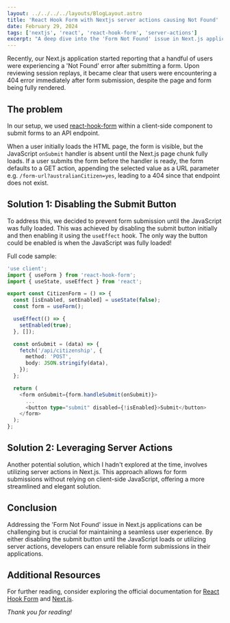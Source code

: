 ```yaml
---
layout: ../../../../layouts/BlogLayout.astro
title: 'React Hook Form with Nextjs server actions causing Not Found'
date: February 29, 2024
tags: ['nextjs', 'react', 'react-hook-form', 'server-actions']
excerpt: "A deep dive into the 'Form Not Found' issue in Next.js applications using React Hook Form, and how to resolve it effectively."
---
```


Recently, our Next.js application started reporting that a handful of users were experiencing a 'Not Found'
error after submitting a form. Upon reviewing session replays, it became clear that users were encountering a
404 error immediately after form submission, despite the page and form being fully rendered.

## The problem

In our setup, we used [react-hook-form](https://react-hook-form.com/) within a client-side component to
submit forms to an API endpoint.

When a user initially loads the HTML page, the form is visible, but the JavaScript `onSubmit` handler is absent
until the Next.js page chunk fully loads. If a user submits the form before the handler is ready, the form defaults
to a GET action, appending the selected value as a URL parameter e.g. `/form-url?australianCitizen=yes`,
leading to a 404 since that endpoint does not exist.

## **Solution 1: Disabling the Submit Button**

To address this, we decided to prevent form submission until the JavaScript was fully loaded.
This was achieved by disabling the submit button initially and then enabling it using the `useEffect` hook.
The only way the button could be enabled is when the JavaScript was fully loaded!

Full code sample:

```typescript
'use client';
import { useForm } from 'react-hook-form';
import { useState, useEffect } from 'react';

export const CitizenForm = () => {
  const [isEnabled, setEnabled] = useState(false);
  const form = useForm();

  useEffect(() => {
    setEnabled(true);
  }, []);

  const onSubmit = (data) => {
    fetch('/api/citizenship', {
      method: 'POST',
      body: JSON.stringify(data),
    });
  };

  return (
    <form onSubmit={form.handleSubmit(onSubmit)}>
      ...
      <button type="submit" disabled={!isEnabled}>Submit</button>
    </form>
  );
};
```

## **Solution 2: Leveraging Server Actions**

Another potential solution, which I hadn't explored at the time, involves utilizing
server actions in Next.js. This approach allows for form submissions without relying
on client-side JavaScript, offering a more streamlined and elegant solution.

## Conclusion

Addressing the 'Form Not Found' issue in Next.js applications can be challenging but is crucial for maintaining a seamless user experience. By either disabling the submit button until the JavaScript loads or utilizing server actions, developers can ensure reliable form submissions in their applications.

## **Additional Resources**

For further reading, consider exploring the official documentation for
[React Hook Form](https://react-hook-form.com/) and [Next.js](https://nextjs.org/docs).

_Thank you for reading!_
